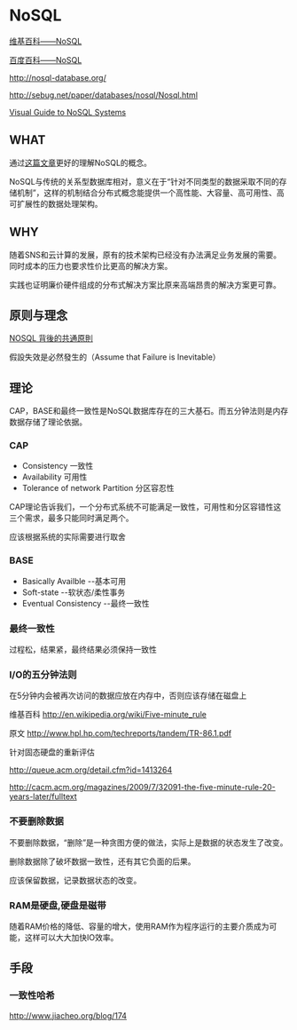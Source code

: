 = NoSQL =
[[https://en.wikipedia.org/wiki/NoSQL | 维基百科——NoSQL ]]

[[http://baike.baidu.com/view/2677528.htm | 百度百科——NoSQL ]]

[[http://nosql-database.org/]]

[[http://sebug.net/paper/databases/nosql/Nosql.html]]

[[http://blog.nahurst.com/visual-guide-to-nosql-systems|Visual Guide to NoSQL Systems]]

== WHAT ==
通过[[http://blog.roodo.com/rocksaying/archives/15009431.html|这篇文章]]更好的理解NoSQL的概念。

NoSQL与传统的关系型数据库相对，意义在于“针对不同类型的数据采取不同的存储机制”，这样的机制结合分布式概念能提供一个高性能、大容量、高可用性、高可扩展性的数据处理架构。

== WHY ==
随着SNS和云计算的发展，原有的技术架构已经没有办法满足业务发展的需要。同时成本的压力也要求性价比更高的解决方案。

实践也证明廉价硬件组成的分布式解决方案比原来高端昂贵的解决方案更可靠。

== 原则与理念 ==
[[http://oss-tw.blogspot.com/2010/04/nosql.html|NOSQL 背後的共通原則]]

假設失效是必然發生的（Assume that Failure is Inevitable）

== 理论 ==
CAP，BASE和最终一致性是NoSQL数据库存在的三大基石。而五分钟法则是内存数据存储了理论依据。

=== CAP ===
* Consistency 一致性
* Availability 可用性
* Tolerance of network Partition 分区容忍性

CAP理论告诉我们，一个分布式系统不可能满足一致性，可用性和分区容错性这三个需求，最多只能同时满足两个。

应该根据系统的实际需要进行取舍

=== BASE ===
* Basically Availble --基本可用
* Soft-state --软状态/柔性事务
* Eventual Consistency --最终一致性

=== 最终一致性 ===
过程松，结果紧，最终结果必须保持一致性

=== I/O的五分钟法则 ===
在5分钟内会被再次访问的数据应放在内存中，否则应该存储在磁盘上

维基百科 [[http://en.wikipedia.org/wiki/Five-minute_rule]]

原文 [[http://www.hpl.hp.com/techreports/tandem/TR-86.1.pdf]]

针对固态硬盘的重新评估 

[[http://queue.acm.org/detail.cfm?id=1413264]]

[[http://cacm.acm.org/magazines/2009/7/32091-the-five-minute-rule-20-years-later/fulltext]]
=== 不要删除数据 ===
不要删除数据，“删除”是一种贪图方便的做法，实际上是数据的状态发生了改变。

删除数据除了破坏数据一致性，还有其它负面的后果。

应该保留数据，记录数据状态的改变。
=== RAM是硬盘,硬盘是磁带 ===
随着RAM价格的降低、容量的增大，使用RAM作为程序运行的主要介质成为可能，这样可以大大加快IO效率。


== 手段 ==
=== 一致性哈希 ===
[[http://www.jiacheo.org/blog/174]]

